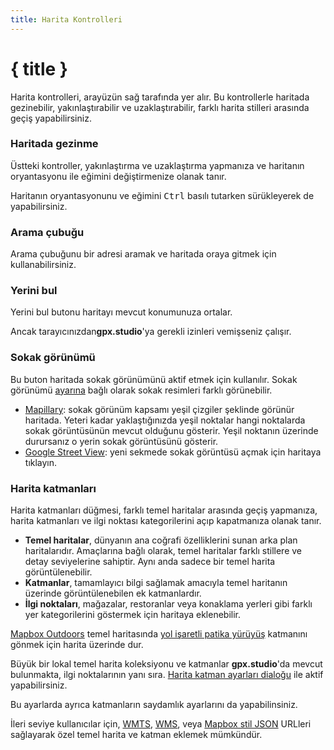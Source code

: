 ```yaml
---
title: Harita Kontrolleri
---
```


<script>
</script>

# { title }

Harita kontrolleri, arayüzün sağ tarafında yer alır.
Bu kontrollerle haritada gezinebilir, yakınlaştırabilir ve uzaklaştırabilir, farklı harita stilleri arasında geçiş yapabilirsiniz.

### <Diff size="16" class="inline-block" style="margin-bottom: 2px" />Haritada gezinme

Üstteki kontroller, yakınlaştırma <Plus size="16" class="inline-block" style="margin-bottom: 2px" /> ve uzaklaştırma <Minus size="16" class="inline-block" style="margin-bottom: 2px" /> yapmanıza ve haritanın oryantasyonu ile eğimini <Compass size="16" class="inline-block" style="margin-bottom: 2px" /> değiştirmenize olanak tanır.

<DocsNote>

Haritanın oryantasyonunu ve eğimini <kbd>Ctrl</kbd> basılı tutarken sürükleyerek de yapabilirsiniz.

</DocsNote>

### <Search size="16" class="inline-block" style="margin-bottom: 2px" />Arama çubuğu

Arama çubuğunu bir adresi aramak ve haritada oraya gitmek için kullanabilirsiniz.

### <LocateFixed size="16" class="inline-block" style="margin-bottom: 2px" />Yerini bul

Yerini bul butonu haritayı mevcut konumunuza ortalar.

<DocsNote>

Ancak tarayıcınızdan<b>gpx.studio</b>'ya gerekli izinleri vemişseniz çalışır.

</DocsNote>

### <PersonStanding size="16" class="inline-block" style="margin-bottom: 2px" />Sokak görünümü

Bu buton haritada sokak görünümünü aktif etmek için kullanılır.
Sokak görünümü [ayarına](./menu/settings) bağlı olarak sokak resimleri farklı görünebilir.

- <a href="https://www.mapillary.com/" target="_blank">Mapillary</a>: sokak görünüm kapsamı yeşil çizgiler şeklinde görünür haritada. Yeteri kadar yaklaştığınızda yeşil noktalar hangi noktalarda sokak görüntüsünün mevcut olduğunu gösterir. Yeşil noktanın üzerinde durursanız o yerin sokak görüntüsünü gösterir.
- <a href="https://www.google.com/streetview/" target="_blank">Google Street View</a>: yeni sekmede sokak görüntüsü açmak için haritaya tıklayın.

### <Layers size="16" class="inline-block" style="margin-bottom: 2px" />Harita katmanları

Harita katmanları düğmesi, farklı temel haritalar arasında geçiş yapmanıza, harita katmanları ve ilgi noktası kategorilerini açıp kapatmanıza olanak tanır.

- **Temel haritalar**, dünyanın ana coğrafi özelliklerini sunan arka plan haritalarıdır.
  Amaçlarına bağlı olarak, temel haritalar farklı stillere ve detay seviyelerine sahiptir.
  Aynı anda sadece bir temel harita görüntülenebilir.
- **Katmanlar**, tamamlayıcı bilgi sağlamak amacıyla temel haritanın üzerinde görüntülenebilen ek katmanlardır.
- **İlgi noktaları**, mağazalar, restoranlar veya konaklama yerleri gibi farklı yer kategorilerini göstermek için haritaya eklenebilir.

<div class="flex flex-col items-center"><DocsLayers /><span class="text-sm text-center mt-2">        <a href="https://www.mapbox.com/maps/outdoors" target="_blank">Mapbox Outdoors</a> temel haritasında <a href="https://hiking.waymarkedtrails.org" target="_blank">yol işaretli patika yürüyüş</a> katmanını gönmek için harita üzerinde dur.
    </span>
</div>

Büyük bir lokal temel harita koleksiyonu ve katmanlar **gpx.studio**'da mevcut bulunmakta, ilgi noktalarının yanı sıra.
[Harita katman ayarları dialoğu](./menu/settings) ile aktif yapabilirsiniz.

Bu ayarlarda ayrıca katmanların saydamlık ayarlarını da yapabilinsiniz.

İleri seviye kullanıcılar için, <a href="https://en.wikipedia.org/wiki/Web_Map_Tile_Service" target="_blank">WMTS</a>, <a href="https://en.wikipedia.org/wiki/Web_Map_Service" target="_blank">WMS</a>, veya <a href="https://docs.mapbox.com/help/glossary/style/" target="_blank">Mapbox stil JSON</a> URLleri sağlayarak özel temel harita ve katman eklemek mümkündür.
